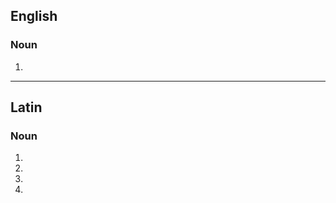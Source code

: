 {{also|Aurorae}}
==English==

===Noun===
{{head|en|noun form}}

# {{en-irregular plural of|ending=ae|aurora}}

----

==Latin==

===Noun===
{{la-noun-form|aurōrae}}

# {{inflection of|la|aurōra||nom|p}}
# {{inflection of|la|aurōra||gen|s}}
# {{inflection of|la|aurōra||dat|s}}
# {{inflection of|la|aurōra||voc|p}}